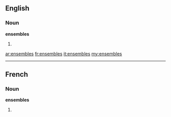 ==English==

===Noun===
'''ensembles'''

# {{plural of|[[ensemble]]}}

[[ar:ensembles]]
[[fr:ensembles]]
[[it:ensembles]]
[[my:ensembles]]

----
==French==

===Noun===
'''ensembles''' {{m}}

# {{plural of|[[ensemble]]|lang=fr}}
{{rfc-auto}}